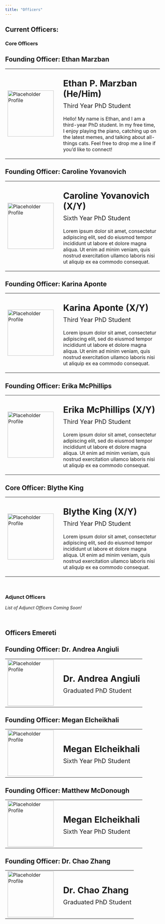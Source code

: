 ```yaml
---
title: "Officers"
---
```


## Current Officers:

### Core Officers

::: {.callout-note appearance="default"}

## Founding Officer: Ethan Marzban

<!-- Ethan's Information  -->

<table>
<tr>
	<td>
    <img src="../Images/Officer_Profiles/Marzban_Ethan.png" alt="Placeholder Profile" width = "150">
  </td>

  <td>
    <p style = "font-size: 28px; margin-bottom: -10px; margin-left: 15px"><b>Ethan P. Marzban (He/Him)</b></p>
    <p style = "font-size: 20px; margin-left: 15px">Third Year PhD Student</p>
    <p style = "margin-left: 15px">Hello! My name is Ethan, and I am a third-year PhD student. In my free time, I enjoy playing the piano, catching up on the latest memes, and talking about all-things cats. Feel free to drop me a line if you'd like to connect!</p>
  </td>
</tr>
</table>

:::


::: {.callout-note appearance="default"}

## Founding Officer: Caroline Yovanovich

<!-- Caroline's Information  -->

<table>
<tr>
	<td>
    <img src="../Images/Officer_Profiles/placeholder2.png" alt="Placeholder Profile" width = "150">
  </td>

  <td>
    <p style = "font-size: 28px; margin-bottom: -10px; margin-left: 15px"><b>Caroline Yovanovich (X/Y)</b></p>
    <p style = "font-size: 20px; margin-left: 15px">Sixth Year PhD Student</p>
    <p style = "margin-left: 15px">Lorem ipsum dolor sit amet, consectetur adipiscing elit, sed do eiusmod tempor incididunt ut labore et dolore magna aliqua. Ut enim ad minim veniam, quis nostrud exercitation ullamco laboris nisi ut aliquip ex ea commodo consequat.</p>
  </td>
</tr>
</table>

:::

::: {.callout-note appearance="default"}

## Founding Officer: Karina Aponte

<!-- Karina's Information  -->

<table>
<tr>
	<td>
    <img src="../Images/Officer_Profiles/placeholder2.png" alt="Placeholder Profile" width = "150">
  </td>

  <td>
    <p style = "font-size: 28px; margin-bottom: -10px; margin-left: 15px"><b>Karina Aponte (X/Y)</b></p>
    <p style = "font-size: 20px; margin-left: 15px">Third Year PhD Student</p>
    <p style = "margin-left: 15px">Lorem ipsum dolor sit amet, consectetur adipiscing elit, sed do eiusmod tempor incididunt ut labore et dolore magna aliqua. Ut enim ad minim veniam, quis nostrud exercitation ullamco laboris nisi ut aliquip ex ea commodo consequat.</p>
  </td>
</tr>
</table>

:::

::: {.callout-note appearance="default"}

## Founding Officer: Erika McPhillips

<!-- Erika's Information  -->

<table>
<tr>
	<td>
    <img src="../Images/Officer_Profiles/placeholder2.png" alt="Placeholder Profile" width = "150">
  </td>

  <td>
    <p style = "font-size: 28px; margin-bottom: -10px; margin-left: 15px"><b>Erika McPhillips (X/Y)</b></p>
    <p style = "font-size: 20px; margin-left: 15px">Third Year PhD Student</p>
    <p style = "margin-left: 15px">Lorem ipsum dolor sit amet, consectetur adipiscing elit, sed do eiusmod tempor incididunt ut labore et dolore magna aliqua. Ut enim ad minim veniam, quis nostrud exercitation ullamco laboris nisi ut aliquip ex ea commodo consequat.</p>
  </td>
</tr>
</table>

:::

::: {.callout-note appearance="default"}

## Core Officer: Blythe King

<!-- Blythe's Information  -->

<table>
<tr>
	<td>
    <img src="../Images/Officer_Profiles/placeholder2.png" alt="Placeholder Profile" width = "150">
  </td>

  <td>
    <p style = "font-size: 28px; margin-bottom: -10px; margin-left: 15px"><b>Blythe King (X/Y)</b></p>
    <p style = "font-size: 20px; margin-left: 15px">Third Year PhD Student</p>
    <p style = "margin-left: 15px">Lorem ipsum dolor sit amet, consectetur adipiscing elit, sed do eiusmod tempor incididunt ut labore et dolore magna aliqua. Ut enim ad minim veniam, quis nostrud exercitation ullamco laboris nisi ut aliquip ex ea commodo consequat.</p>
  </td>
</tr>
</table>

:::

\


### Adjunct Officers

*List of Adjunct Officers Coming Soon!*


\

## Officers Emereti


::: {.callout-note appearance="default" collapse="true"}

## Founding Officer: Dr. Andrea Angiuli

<table>
<tr>
	<td>
    <img src="../Images/Officer_Profiles/placeholder2.png" alt="Placeholder Profile" width = "150">
  </td>

  <td>
    <p style = "font-size: 28px; margin-bottom: -10px; margin-left: 15px"><b>Dr. Andrea Angiuli</b></p>
    <p style = "font-size: 20px; margin-left: 15px">Graduated PhD Student</p>
  </td>
</tr>
</table>

:::


::: {.callout-note appearance="default" collapse="true"}

## Founding Officer: Megan Elcheikhali

<table>
<tr>
	<td>
    <img src="../Images/Officer_Profiles/Elcheikhali_Megan.png" alt="Placeholder Profile" width = "150">
  </td>

  <td>
    <p style = "font-size: 28px; margin-bottom: -10px; margin-left: 15px"><b>Megan Elcheikhali</b></p>
    <p style = "font-size: 20px; margin-left: 15px">Sixth Year PhD Student</p>
  </td>
</tr>
</table>

:::


::: {.callout-note appearance="default" collapse="true"}

## Founding Officer: Matthew McDonough

<table>
<tr>
	<td>
    <img src="../Images/Officer_Profiles/placeholder2.png" alt="Placeholder Profile" width = "150">
  </td>

  <td>
    <p style = "font-size: 28px; margin-bottom: -10px; margin-left: 15px"><b>Megan Elcheikhali</b></p>
    <p style = "font-size: 20px; margin-left: 15px">Sixth Year PhD Student</p>
  </td>
</tr>
</table>

:::


::: {.callout-note appearance="default" collapse="true"}

## Founding Officer: Dr. Chao Zhang

<table>
<tr>
	<td>
    <img src="../Images/Officer_Profiles/placeholder2.png" alt="Placeholder Profile" width = "150">
  </td>

  <td>
    <p style = "font-size: 28px; margin-bottom: -10px; margin-left: 15px"><b>Dr. Chao Zhang</b></p>
    <p style = "font-size: 20px; margin-left: 15px">Graduated PhD Student</p>
  </td>
</tr>
</table>

:::